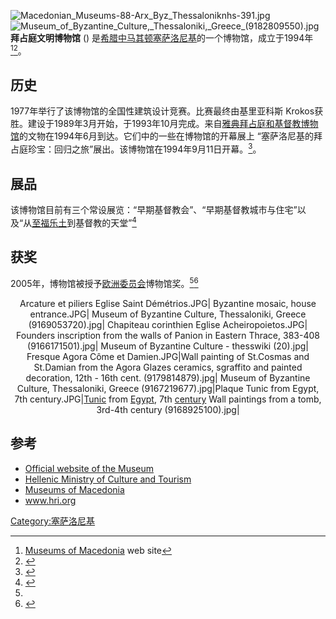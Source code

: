 [[File:Macedonian_Museums-88-Arx_Byz_Thessaloniknhs-391.jpg|thumb]]
[[File:Museum_of_Byzantine_Culture,_Thessaloniki,_Greece_(9182809550).jpg|thumb]]
'''拜占庭文明博物馆''' ({{lang-el|Μουσείο Βυζαντινού Πολιτισμού}}) 是[[希腊|希腊]][[中马其顿|中马其顿]][[塞萨洛尼基|塞萨洛尼基]]的一个博物馆，成立于1994年<ref>[http://www.museumsofmacedonia.gr/Archaeological_and_Byzantine/Arx_Byz_Thessaloniknhs.html  Museums of Macedonia] {{Wayback|url=http://www.museumsofmacedonia.gr/Archaeological_and_Byzantine/Arx_Byz_Thessaloniknhs.html |date=20121218040543 }} web site</ref><ref>{{Cite web |url=http://www.macedonian-heritage.gr/Museums/credits.html |title=Creative CommonsAttribution-Share Alike 3.0 Unported license |access-date=2017-03-18 |archive-url=https://web.archive.org/web/20160424093344/http://www.macedonian-heritage.gr/Museums/credits.html |archive-date=2016-04-24 |dead-url=yes }}</ref>。

==历史==
1977年举行了该博物馆的全国性建筑设计竞赛。比赛最终由基里亚科斯 Krokos获胜。建设于1989年3月开始，于1993年10月完成。来自[[雅典|雅典]][[拜占庭和基督教博物馆|拜占庭和基督教博物馆]]的文物在1994年6月到达。它们中的一些在博物馆的开幕展上 “塞萨洛尼基的拜占庭珍宝：回归之旅”展出。该博物馆在1994年9月11日开幕。<ref name="euromuse">{{cite web|url=http://www.euromuse.net/en/museums/museum/view-m/-cacd2487c9/?ORGID=0&letters=&city=95&country=53&topic=0&sprache=2&lim_Start=0>|title=Museum of Byzantine Culture|work=euromuse.net|accessdate=2009-12-01}}</ref>。

==展品==
该博物馆目前有三个常设展览：“早期基督教会”、“早期基督教城市与住宅”以及“从[[至福乐土|至福乐土]]到基督教的天堂”<ref>{{citeweb|url=http://www.museumsofmacedonia.gr/Archaeological_and_Byzantine/Arx_Byz_Thessaloniknhs.html|work=The Museums of Macedonia|title=Museum of Byzantine culture, Thessaloniki|accessdate=2009-09-18|archive-date=2012-12-18|archive-url=https://web.archive.org/web/20121218040543/http://www.museumsofmacedonia.gr/Archaeological_and_Byzantine/Arx_Byz_Thessaloniknhs.html|dead-url=no}}</ref>

==获奖==
2005年，博物馆被授予[[欧洲委员会|欧洲委员会]]博物馆奖。<ref name="euromuse"/><ref>{{cite web|url=http://www.mbp.gr/html/en/nea_vraveio.htm|title=2005 Council of Europe's Museum Prize goes to the Museum of Byzantine Culture|work=Museum of Byzantine culture|accessdate=2009-09-18|deadurl=yes|archiveurl=https://web.archive.org/web/20090428124344/http://www.mbp.gr/html/en/nea_vraveio.htm|archivedate=2009-04-28}}</ref>

<center>
<gallery>
Arcature et piliers Eglise Saint Démétrios.JPG|
Byzantine mosaic, house entrance.JPG|
Museum of Byzantine Culture, Thessaloniki, Greece (9169053720).jpg|
Chapiteau corinthien Eglise Acheiropoietos.JPG|
Founders inscription from the walls of Panion in Eastern Thrace, 383-408 (9166171501).jpg|
Museum of Byzantine Culture - thesswiki (20).jpg|
Fresque Agora Côme et Damien.JPG|Wall painting of St.Cosmas and St.Damian from the Agora 
Glazes ceramics, sgraffito and painted decoration, 12th - 16th cent. (9179814879).jpg|
Museum of Byzantine Culture, Thessaloniki, Greece (9167219677).jpg|Plaque
Tunic from Egypt, 7th century.JPG|[[Tunic|Tunic]] from [[Egypt|Egypt]], 7th [[century|century]]
Wall paintings from a tomb, 3rd-4th century (9168925100).jpg|
</gallery>
</center>

==参考==
{{reflist}}
*[https://web.archive.org/web/20100125233232/http://www.mbp.gr/html/en/mouseio.htm Official website of the Museum]
*[https://web.archive.org/web/20081227233556/http://odysseus.culture.gr/h/1/eh154.jsp?obj_id=3272 Hellenic Ministry of Culture and Tourism]
*[http://www.museumsofmacedonia.gr/Archaeological_and_Byzantine/Arx_Byz_Thessaloniknhs.html Museums of Macedonia] {{Wayback|url=http://www.museumsofmacedonia.gr/Archaeological_and_Byzantine/Arx_Byz_Thessaloniknhs.html |date=20121218040543 }}
*[http://www.hri.org/culture97/tour/museums/14.html www.hri.org] {{Wayback|url=http://www.hri.org/culture97/tour/museums/14.html |date=20200127102235 }}
{{coord|40.6239|22.9550|type:landmark_region:GR|display=title}}
[[Category:塞萨洛尼基|Category:塞萨洛尼基]]